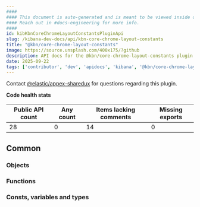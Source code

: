 ```yaml
---
####
#### This document is auto-generated and is meant to be viewed inside our experimental, new docs system.
#### Reach out in #docs-engineering for more info.
####
id: kibKbnCoreChromeLayoutConstantsPluginApi
slug: /kibana-dev-docs/api/kbn-core-chrome-layout-constants
title: "@kbn/core-chrome-layout-constants"
image: https://source.unsplash.com/400x175/?github
description: API docs for the @kbn/core-chrome-layout-constants plugin
date: 2025-09-22
tags: ['contributor', 'dev', 'apidocs', 'kibana', '@kbn/core-chrome-layout-constants']
---
```




Contact [@elastic/appex-sharedux](https://github.com/orgs/elastic/teams/appex-sharedux) for questions regarding this plugin.

**Code health stats**

| Public API count  | Any count | Items lacking comments | Missing exports |
|-------------------|-----------|------------------------|-----------------|
| 28 | 0 | 14 | 0 |

## Common

### Objects
<DocDefinitionList data={kbnCoreChromeLayoutConstantsObj.common.objects}/>

### Functions
<DocDefinitionList data={kbnCoreChromeLayoutConstantsObj.common.functions}/>

### Consts, variables and types
<DocDefinitionList data={kbnCoreChromeLayoutConstantsObj.common.misc}/>


